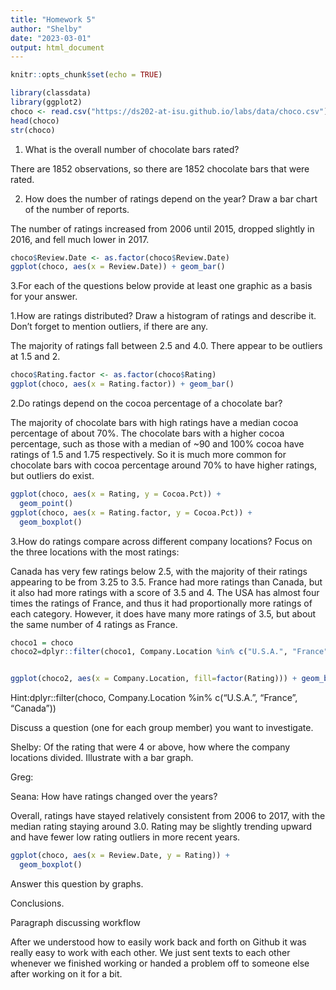 ```yaml
---
title: "Homework 5"
author: "Shelby"
date: "2023-03-01"
output: html_document
---
```


```r
knitr::opts_chunk$set(echo = TRUE)
```

```r
library(classdata)
library(ggplot2)
choco <- read.csv("https://ds202-at-isu.github.io/labs/data/choco.csv")
head(choco)
str(choco)
```


1. What is the overall number of chocolate bars rated?

There are 1852 observations, so there are 1852 chocolate bars that were rated. 


2. How does the number of ratings depend on the year? Draw a bar chart of the number of reports.

The number of ratings increased from 2006 until 2015, dropped slightly in 2016, and fell much lower in 2017.

```r

choco$Review.Date <- as.factor(choco$Review.Date)
ggplot(choco, aes(x = Review.Date)) + geom_bar()
```


3.For each of the questions below provide at least one graphic as a basis for your answer.

  1.How are ratings distributed? Draw a histogram of ratings and describe it. Don’t forget to mention outliers, if there are any.
  
The majority of ratings fall between 2.5 and 4.0. There appear to be outliers at 1.5 and 2. 
  
```r

choco$Rating.factor <- as.factor(choco$Rating)
ggplot(choco, aes(x = Rating.factor)) + geom_bar()

```  
  
  2.Do ratings depend on the cocoa percentage of a chocolate bar?
  
  The majority of chocolate bars with high ratings have a median cocoa percentage of about 70%. The chocolate bars with a higher cocoa percentage, such as those with a median of ~90 and 100% cocoa have ratings of 1.5 and 1.75 respectively. So it is much more common for chocolate bars with cocoa percentage around 70% to have higher ratings, but outliers do exist. 
  
```r

ggplot(choco, aes(x = Rating, y = Cocoa.Pct)) +
  geom_point()
ggplot(choco, aes(x = Rating.factor, y = Cocoa.Pct)) +
  geom_boxplot()

```
  
  
  3.How do ratings compare across different company locations? Focus on the three locations with the most ratings:
  
  Canada has very few ratings below 2.5, with the majority of their ratings appearing to be from 3.25 to 3.5. France had more ratings than Canada, but it also had more ratings with a score of 3.5 and 4. The USA has almost four times the ratings of France, and thus it had proportionally more ratings of each category. However, it does have many more ratings of 3.5, but about the same number of 4 ratings as France. 
  
```r
choco1 = choco
choco2=dplyr::filter(choco1, Company.Location %in% c("U.S.A.", "France", "Canada"))


ggplot(choco2, aes(x = Company.Location, fill=factor(Rating))) + geom_bar()


```

Hint:dplyr::filter(choco, Company.Location %in% c("U.S.A.", "France", "Canada"))

Discuss a question (one for each group member) you want to investigate.

Shelby: Of the rating that were 4 or above, how where the company locations divided. Illustrate with a bar graph. 

Greg:

Seana: How have ratings changed over the years?

Overall, ratings have stayed relatively consistent from 2006 to 2017, with the median rating staying around 3.0. Rating may be slightly trending upward and have fewer low rating outliers in more recent years.

```r

ggplot(choco, aes(x = Review.Date, y = Rating)) +
  geom_boxplot()

```

Answer this question by graphs.

Conclusions.

Paragraph discussing workflow

After we understood how to easily work back and forth on Github it was really easy to work with each other. We just sent texts to each other whenever we finished working or handed a problem off to someone else after working on it for a bit. 
